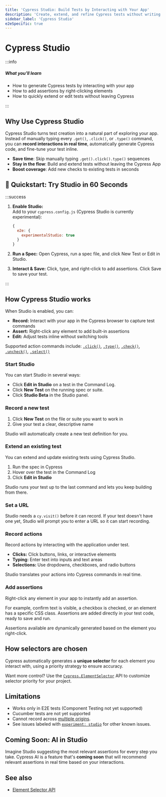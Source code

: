 ```yaml
---
title: 'Cypress Studio: Build Tests by Interacting with Your App'
description: 'Create, extend, and refine Cypress tests without writing commands by hand.'
sidebar_label: 'Cypress Studio'
e2eSpecific: true
---
```


<ProductHeading product="app" />

# Cypress Studio

:::info

##### <Icon name="question-circle" color="#4BBFD2" /> What you'll learn

- How to generate Cypress tests by interacting with your app
- How to add assertions by right-clicking elements
- How to quickly extend or edit tests without leaving Cypress

:::

## Why Use Cypress Studio

Cypress Studio turns test creation into a natural part of exploring your app.  
Instead of manually typing every `.get()`, `.click()`, or `.type()` command, you can **record interactions in real time**, automatically generate Cypress code, and fine-tune your test inline.

- **Save time**: Skip manually typing `.get().click().type()` sequences
- **Stay in the flow**: Build and extend tests without leaving the Cypress App
- **Boost coverage**: Add new checks to existing tests in seconds

<DocsVideo
  src="/img/app/cypress-studio/cypress-studio-recording-assertions-editing.mp4"
  autoPlay={true}
/>

## 🚀 Quickstart: Try Studio in 60 Seconds

:::success

1. **Enable Studio:**  
   Add to your `cypress.config.js` (Cypress Studio is currently experimental):

   ```js
   {
     e2e: {
       experimentalStudio: true
     }
   }
   ```

2. **Run a Spec:**
   Open Cypress, run a spec file, and click New Test or Edit in Studio.

3. **Interact & Save:**
   Click, type, and right-click to add assertions. Click Save to save your test.

:::

## How Cypress Studio works

When Studio is enabled, you can:

- **Record:** Interact with your app in the Cypress browser to capture test commands
- **Assert:** Right-click any element to add built-in assertions
- **Edit:** Adjust tests inline without switching tools

Supported action commands include: [`.click()`](/api/commands/click), [`.type()`](/api/commands/type), [`.check()`](/api/commands/check), [`.uncheck()`](/api/commands/uncheck), [`.select()`](/api/commands/select)

### Start Studio

You can start Studio in several ways:

- Click **Edit in Studio** on a test in the Command Log.
- Click **New Test** on the running spec or suite.
- Click **Studio Beta** in the Studio panel.

<DocsVideo
  src="/img/app/cypress-studio/edit-in-studio-button-on-cypress-test.mp4"
  autoPlay={true}
/>

### Record a new test

1. Click **New Test** on the file or suite you want to work in
2. Give your test a clear, descriptive name

Studio will automatically create a new test definition for you.

<DocsVideo
  src="/img/app/cypress-studio/create-new-test-in-suite-with-cypress-studio.mp4"
  autoPlay={true}
/>

### Extend an existing test

You can extend and update existing tests using Cypress Studio.

1. Run the spec in Cypress
2. Hover over the test in the Command Log
3. Click **Edit in Studio**

Studio runs your test up to the last command and lets you keep building from there.

<DocsVideo
  src="/img/app/cypress-studio/cypress-studio-recording-assertions-editing.mp4"
  title="Cypress Studio"
  autoPlay={true}
/>

### Set a URL

Studio needs a `cy.visit()` before it can record. If your test doesn't have one yet, Studio will prompt you to enter a URL so it can start recording.

<DocsVideo
  src="/img/app/cypress-studio/cy-visit-url-in-studio.mp4"
  autoPlay={true}
/>

### Record actions

Record actions by interacting with the application under test.

- **Clicks:** Click buttons, links, or interactive elements
- **Typing:** Enter text into inputs and text areas
- **Selections:** Use dropdowns, checkboxes, and radio buttons

Studio translates your actions into Cypress commands in real time.

<DocsVideo
  src="/img/app/cypress-studio/studio-recording-typing.mp4"
  autoPlay={true}
/>

### Add assertions

Right-click any element in your app to instantly add an assertion.

For example, confirm text is visible, a checkbox is checked, or an element has a specific CSS class. Assertions are added directly in your test code, ready to save and run.

Assertions available are dynamically generated based on the element you right-click.

<DocsVideo
  src="/img/app/cypress-studio/cypress-studio-assertions-demo.mp4"
  autoPlay={true}
/>

## How selectors are chosen

Cypress automatically generates a **unique selector** for each element you interact with, using a priority strategy to ensure accuracy.

<DefaultSelectorPriority />

Want more control? Use the [`Cypress.ElementSelector`](/api/cypress-api/element-selector-api) API to customize selector priority for your project.

## Limitations

- Works only in E2E tests (Component Testing not yet supported)
- Cucumber tests are not yet supported
- Cannot record across [multiple
  origins](/app/guides/cross-origin-testing).
- See issues labeled with [`experiment: studio`](https://github.com/cypress-io/cypress/issues?q=is%3Aissue%20state%3Aopen%20label%3A%22experiment%3A%20studio%22) for other known issues.

## Coming Soon: AI in Studio

Imagine Studio suggesting the most relevant assertions for every step you take. Cypress AI is a feature that's **coming soon** that will recommend relevant assertions in real time based on your interactions.

<Btn
  label="Join the waitlist ➜"
  variant="indigo-dark"
  className="mr-1"
  href="https://go.cypress.io/studio-ai-waitlist?utm_source=docs.cypress.io&utm_medium=cypress-studio&utm_content=Join-the-waitlist"
/>

<DocsImage
  src="/img/app/cypress-studio/cypress-studio-ai-illustration.gif"
  alt="Cypress AI in Studio generating assertions"
/>

## See also

- [Element Selector API](/api/cypress-api/element-selector-api)
